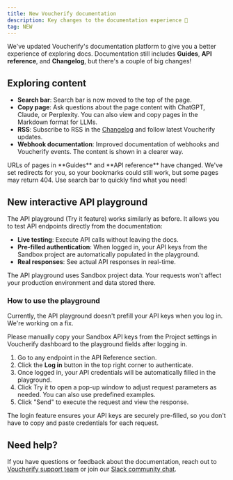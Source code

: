 ```yaml
---
title: New Voucherify documentation
description: Key changes to the documentation experience 🚀
tag: NEW
---
```


We've updated Voucherify's documentation platform to give you a better experience of exploring docs. Documentation still includes **Guides**, **API reference**, and **Changelog**, but there's a couple of big changes!

## Exploring content

- **Search bar**: Search bar is now moved to the top of the page.
- **Copy page**: Ask questions about the page content with ChatGPT, Claude, or Perplexity. You can also view and copy pages in the Markdown format for LLMs.
- **RSS**: Subscribe to RSS in the [Changelog](/changelog/changelog) and follow latest Voucherify updates.
- **Webhook documentation**: Improved documentation of webhooks and Voucherify events. The content is shown in a clearer way.

<Warning>
URLs of pages in **Guides** and **API reference** have changed. We've set redirects for you, so your bookmarks could still work, but some pages may return 404. Use search bar to quickly find what you need!
</Warning>

## New interactive API playground

The API playground (Try it feature) works similarly as before. It allows you to test API endpoints directly from the documentation:

- **Live testing**: Execute API calls without leaving the docs.
- **Pre-filled authentication**: When logged in, your API keys from the Sandbox project are automatically populated in the playground.
- **Real responses**: See actual API responses in real-time.

<Note>
The API playground uses Sandbox project data. Your requests won't affect your production environment and data stored there.
</Note>

### How to use the playground

<Warning>

Currently, the API playground doesn't prefill your API keys when you log in. We're working on a fix.

Please manually copy your Sandbox API keys from the Project settings in Voucherify dashboard to the playground fields after logging in.

</Warning>

1. Go to any endpoint in the API Reference section.
2. Click the **Log in** button in the top right corner to authenticate.
3. Once logged in, your API credentials will be automatically filled in the playground.
4. Click Try it to open a pop-up window to adjust request parameters as needed. You can also use predefined examples.
5. Click "Send" to execute the request and view the response.

The login feature ensures your API keys are securely pre-filled, so you don't have to copy and paste credentials for each request.

## Need help?

If you have questions or feedback about the documentation, reach out to [Voucherify support team](https://www.voucherify.io/contact-support) or join our [Slack community chat](https://www.voucherify.io/community).